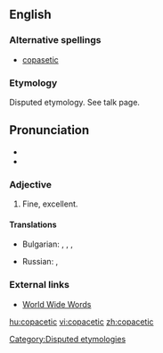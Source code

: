 ==English==

===Alternative spellings===
* [[copasetic]]

===Etymology===
Disputed etymology. See talk page.

==Pronunciation==
* {{SAMPA|/%koU-pV-"sEt-Ik/}}
* {{rhymes|ɪk}}

===Adjective===
{{en-adj}}

# {{US}} Fine, excellent.

====Translations====
{{trans-top|fine, excellent, going just right, swell}}
* Bulgarian: {{t+|bg|отличен|m|tr=otlíčen|sc=Cyrl}}, {{t+|bg|отлична|f|tr=otlíčna|sc=Cyrl}}, {{t+|bg|отлично|n|tr=otlíčno|sc=Cyrl}}, {{t+|bg|отлични|p|tr=otlíčni|sc=Cyrl}}
{{trans-mid}}
* Russian: {{t|ru|отличный|tr=otlíčnyj|sc=Cyrl}}, {{t|ru|отлично|tr=otlíčno|sc=Cyrl}}
{{trans-bottom}}

===External links===
* [http://www.quinion.com/words/weirdwords/ww-cop1.htm World Wide Words]

[[Category:Disputed etymologies]]

[[hu:copacetic]]
[[vi:copacetic]]
[[zh:copacetic]]